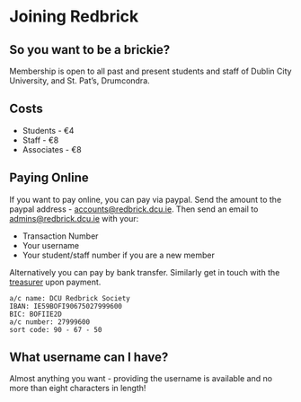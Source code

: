 <div classname="Main Page-Section">

# Joining Redbrick

## So you want to be a brickie?

Membership is open to all past and present students and staff of Dublin City
University, and St. Pat’s, Drumcondra.

## Costs

- Students - €4
- Staff - €8
- Associates - €8

## Paying Online

If you want to pay online, you can pay via paypal. Send the amount to the paypal
address - [accounts@redbrick.dcu.ie](mailto:accounts@redbrick.dcu.ie). Then send
an email to [admins@redbrick.dcu.ie](mailto:admins@redbrick.dcu.ie) with your:

- Transaction Number
- Your username
- Your student/staff number if you are a new member

Alternatively you can pay by bank transfer. Similarly get in touch with the
[treasurer](mailto:treaurer@redbrick.dcu.ie) upon payment.

```
a/c name: DCU Redbrick Society
IBAN: IE59BOFI90675027999600
BIC: BOFIIE2D
a/c number: 27999600
sort code: 90 - 67 - 50
```

## What username can I have?

Almost anything you want - providing the username is available and no more than
eight characters in length!

</div>
